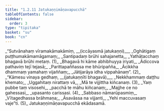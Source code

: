 ```yaml
---
title: "1.2.11 Jatukaṇṇimāṇavapucchā"
tableOfContents: false
sidebar:
  order: 3
type: "tipitaka"
basket: "su"
book: "cn"
---
```



<DynamicBreadcrumb />

<Division number="121" book="cn">

<Paragraph number="133" type="verses" book="cn">
_“Sutvānahaṃ vīramakāmakāmiṃ, __(iccāyasmā jatukaṇṇi)___  
_Oghātigaṃ puṭṭhumakāmamāgamaṃ;_  
_Santipadaṃ brūhi sahajanetta,_  
_Yathātacchaṃ bhagavā brūhi metaṃ. (1)_  

</Paragraph>

</Division>
<Division number="122" book="cn">

<Paragraph number="134" type="verses" book="cn">
_Bhagavā hi kāme abhibhuyya iriyati,_  
_Ādiccova pathaviṃ tejī tejasā;_  
_Parittapaññassa me bhūripañña,_  
_Ācikkha dhammaṃ yamahaṃ vijaññaṃ;_  
_Jātijarāya idha vippahānaṃ”. (2)_  

</Paragraph>

</Division>
<Division number="123" book="cn">

<Paragraph number="135" type="verses" book="cn">
_“Kāmesu vinaya gedhaṃ, __(jatukaṇṇīti bhagavā)___  
_Nekkhammaṃ daṭṭhu khemato;_  
_Uggahitaṃ nirattaṃ vā,_  
_Mā te vijjittha kiñcanaṃ. (3)_  

</Paragraph>

</Division>
<Division number="124" book="cn">

<Paragraph number="136" type="verses" book="cn">
_Yaṃ pubbe taṃ visosehi,_  
_pacchā te māhu kiñcanaṃ;_  
_Majjhe ce no gahessasi,_  
_upasanto carissasi. (4)_  

</Paragraph>

</Division>
<Division number="125" book="cn">

<Paragraph number="137" type="verses" book="cn">
_Sabbaso nāmarūpasmiṃ,_  
_Vītagedhassa brāhmaṇa;_  
_Āsavāssa na vijjanti,_  
_Yehi maccuvasaṃ vaje”ti. (5)_  


</Paragraph>
</Division>

<Paragraph number="138" type="center" book="cn">
Jatukaṇṇimāṇavapucchā ekādasamā.
</Paragraph>